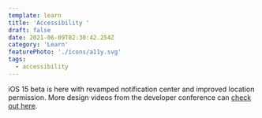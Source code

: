 ```yaml
---
template: learn
title: 'Accessibility '
draft: false
date: 2021-06-09T02:30:42.254Z
category: 'Learn'
featurePhoto: './icons/a11y.svg'
tags:
  - accessibility
---
```


iOS 15 beta is here with revamped notification center and improved location permission. More design videos from the developer conference can [check out here](https://developer.apple.com/videos/design/).

